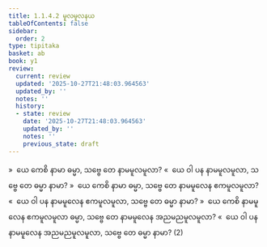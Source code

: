 ```yaml
---
title: 1.1.4.2 မူလမူလနယ
tableOfContents: false
sidebar:
  order: 2
type: tipitaka
basket: ab
book: y1
review:
  current: review
  updated: '2025-10-27T21:48:03.964563'
  updated_by: ''
  notes: ''
  history:
  - state: review
    date: '2025-10-27T21:48:03.964563'
    updated_by: ''
    notes: ''
    previous_state: draft
---
```



<ReviewStatus review={frontmatter.review} showDetails={true} />

<HypothesisAnnotation frontmatter={frontmatter} />

<DynamicBreadcrumb />

<Division number="40" book="y1" e="ch" v="33" p="5">

<Paragraph number="80" book="y1">
»  ယေ ကေစိ နာမာ ဓမ္မာ, သဗ္ဗေ တေ နာမမူလမူလာ?
</Paragraph>

<Paragraph number="81" book="y1">
«  ယေ ဝါ ပန နာမမူလမူလာ, သဗ္ဗေ တေ ဓမ္မာ နာမာ?
</Paragraph>

</Division>
<Division number="41" book="y1" e="ch" v="33" p="5">

<Paragraph number="82" book="y1">
»  ယေ ကေစိ နာမာ ဓမ္မာ, သဗ္ဗေ တေ နာမမူလေန ဧကမူလမူလာ?
</Paragraph>

<Paragraph number="83" book="y1">
«  ယေ ဝါ ပန နာမမူလေန ဧကမူလမူလာ, သဗ္ဗေ တေ ဓမ္မာ နာမာ?
</Paragraph>

</Division>
<Division number="42" book="y1" e="ch" v="33" p="5">

<Paragraph number="84" book="y1">
»  ယေ ကေစိ နာမမူလေန ဧကမူလမူလာ ဓမ္မာ, သဗ္ဗေ တေ နာမမူလေန အညမညမူလမူလာ?
</Paragraph>

<Paragraph number="85" book="y1">
«  ယေ ဝါ ပန နာမမူလေန အညမညမူလမူလာ, သဗ္ဗေ တေ ဓမ္မာ နာမာ? (2)
</Paragraph>
</Division>